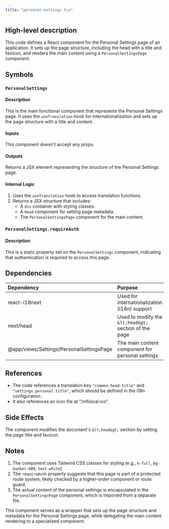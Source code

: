 ```yaml
---
title: "personal-settings.tsx"
---
```


## High-level description
This code defines a React component for the Personal Settings page of an application. It sets up the page structure, including the head with a title and favicon, and renders the main content using a `PersonalSettingsPage` component.

## Symbols

### `PersonalSettings`
#### Description
This is the main functional component that represents the Personal Settings page. It uses the `useTranslation` hook for internationalization and sets up the page structure with a title and content.

#### Inputs
This component doesn't accept any props.

#### Outputs
Returns a JSX element representing the structure of the Personal Settings page.

#### Internal Logic
1. Uses the `useTranslation` hook to access translation functions.
2. Returns a JSX structure that includes:
   - A `div` container with styling classes.
   - A `Head` component for setting page metadata.
   - The `PersonalSettingsPage` component for the main content.

### `PersonalSettings.requireAuth`
#### Description
This is a static property set on the `PersonalSettings` component, indicating that authentication is required to access this page.

## Dependencies
| Dependency | Purpose |
|:-----------|:--------|
| react-i18next | Used for internationalization (i18n) support |
| next/head | Used to modify the `&lt;head&gt;` section of the page |
| @app/views/Settings/PersonalSettingsPage | The main content component for personal settings |

## References
- The code references a translation key `"common.head-title"` and `"settings.personal.title"`, which should be defined in the i18n configuration.
- It also references an icon file at "/infisical.ico".

## Side Effects
The component modifies the document's `&lt;head&gt;` section by setting the page title and favicon.

## Notes
1. The component uses Tailwind CSS classes for styling (e.g., `h-full`, `bg-bunker-800`, `text-white`).
2. The `requireAuth` property suggests that this page is part of a protected route system, likely checked by a higher-order component or route guard.
3. The actual content of the personal settings is encapsulated in the `PersonalSettingsPage` component, which is imported from a separate file.

This component serves as a wrapper that sets up the page structure and metadata for the Personal Settings page, while delegating the main content rendering to a specialized component.